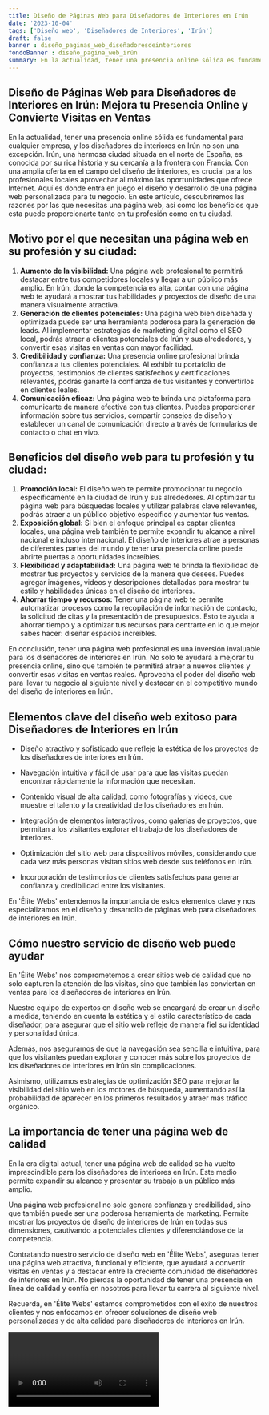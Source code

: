 ```yaml
---
title: Diseño de Páginas Web para Diseñadores de Interiores en Irún
date: '2023-10-04'
tags: ['Diseño web', 'Diseñadores de Interiores', 'Irún']
draft: false
banner : diseño_paginas_web_diseñadoresdeinteriores
fondoBanner : diseño_pagina_web_irún
summary: En la actualidad, tener una presencia online sólida es fundamental para cualquier empresa, y los diseñadores de interiores en Irún no son una excepción. Irún, una hermosa ciudad situada en el norte de España, es conocida por su rica historia y su cercanía a la frontera con Francia. Con una amplia oferta en el campo del diseño de interiores, es crucial para los profesionales locales aprovechar al máximo las oportunidades que ofrece Internet. Aquí es donde entra en juego el diseño y desarrollo de una página web personalizada para tu negocio. En este artículo, descubriremos las razones por las que necesitas una página web, así como los beneficios que esta puede proporcionarte tanto en tu profesión como en tu ciudad.
---
```


## **Diseño de Páginas Web para Diseñadores de Interiores en Irún: Mejora tu Presencia Online y Convierte Visitas en Ventas**

En la actualidad, tener una presencia online sólida es fundamental para cualquier empresa, y los diseñadores de interiores en Irún no son una excepción. Irún, una hermosa ciudad situada en el norte de España, es conocida por su rica historia y su cercanía a la frontera con Francia. Con una amplia oferta en el campo del diseño de interiores, es crucial para los profesionales locales aprovechar al máximo las oportunidades que ofrece Internet. Aquí es donde entra en juego el diseño y desarrollo de una página web personalizada para tu negocio. En este artículo, descubriremos las razones por las que necesitas una página web, así como los beneficios que esta puede proporcionarte tanto en tu profesión como en tu ciudad.

## **Motivo por el que necesitan una página web en su profesión y su ciudad:**
1. **Aumento de la visibilidad:** Una página web profesional te permitirá destacar entre tus competidores locales y llegar a un público más amplio. En Irún, donde la competencia es alta, contar con una página web te ayudará a mostrar tus habilidades y proyectos de diseño de una manera visualmente atractiva.
2. **Generación de clientes potenciales:** Una página web bien diseñada y optimizada puede ser una herramienta poderosa para la generación de leads. Al implementar estrategias de marketing digital como el SEO local, podrás atraer a clientes potenciales de Irún y sus alrededores, y convertir esas visitas en ventas con mayor facilidad.
3. **Credibilidad y confianza:** Una presencia online profesional brinda confianza a tus clientes potenciales. Al exhibir tu portafolio de proyectos, testimonios de clientes satisfechos y certificaciones relevantes, podrás ganarte la confianza de tus visitantes y convertirlos en clientes leales.
4. **Comunicación eficaz:** Una página web te brinda una plataforma para comunicarte de manera efectiva con tus clientes. Puedes proporcionar información sobre tus servicios, compartir consejos de diseño y establecer un canal de comunicación directo a través de formularios de contacto o chat en vivo.

## **Beneficios del diseño web para tu profesión y tu ciudad:**
1. **Promoción local:** El diseño web te permite promocionar tu negocio específicamente en la ciudad de Irún y sus alrededores. Al optimizar tu página web para búsquedas locales y utilizar palabras clave relevantes, podrás atraer a un público objetivo específico y aumentar tus ventas.
2. **Exposición global:** Si bien el enfoque principal es captar clientes locales, una página web también te permite expandir tu alcance a nivel nacional e incluso internacional. El diseño de interiores atrae a personas de diferentes partes del mundo y tener una presencia online puede abrirte puertas a oportunidades increíbles.
3. **Flexibilidad y adaptabilidad:** Una página web te brinda la flexibilidad de mostrar tus proyectos y servicios de la manera que desees. Puedes agregar imágenes, videos y descripciones detalladas para mostrar tu estilo y habilidades únicas en el diseño de interiores.
4. **Ahorrar tiempo y recursos:** Tener una página web te permite automatizar procesos como la recopilación de información de contacto, la solicitud de citas y la presentación de presupuestos. Esto te ayuda a ahorrar tiempo y a optimizar tus recursos para centrarte en lo que mejor sabes hacer: diseñar espacios increíbles.

En conclusión, tener una página web profesional es una inversión invaluable para los diseñadores de interiores en Irún. No solo te ayudará a mejorar tu presencia online, sino que también te permitirá atraer a nuevos clientes y convertir esas visitas en ventas reales. Aprovecha el poder del diseño web para llevar tu negocio al siguiente nivel y destacar en el competitivo mundo del diseño de interiores en Irún.

<GifSeo />

<Cta />

## Elementos clave del diseño web exitoso para Diseñadores de Interiores en Irún

- Diseño atractivo y sofisticado que refleje la estética de los proyectos de los diseñadores de interiores en Irún.

- Navegación intuitiva y fácil de usar para que las visitas puedan encontrar rápidamente la información que necesitan.

- Contenido visual de alta calidad, como fotografías y videos, que muestre el talento y la creatividad de los diseñadores en Irún.

- Integración de elementos interactivos, como galerías de proyectos, que permitan a los visitantes explorar el trabajo de los diseñadores de interiores.

- Optimización del sitio web para dispositivos móviles, considerando que cada vez más personas visitan sitios web desde sus teléfonos en Irún.

- Incorporación de testimonios de clientes satisfechos para generar confianza y credibilidad entre los visitantes.

En 'Élite Webs' entendemos la importancia de estos elementos clave y nos especializamos en el diseño y desarrollo de páginas web para diseñadores de interiores en Irún.

## Cómo nuestro servicio de diseño web puede ayudar

En 'Élite Webs' nos comprometemos a crear sitios web de calidad que no solo capturen la atención de las visitas, sino que también las conviertan en ventas para los diseñadores de interiores en Irún. 

Nuestro equipo de expertos en diseño web se encargará de crear un diseño a medida, teniendo en cuenta la estética y el estilo característico de cada diseñador, para asegurar que el sitio web refleje de manera fiel su identidad y personalidad única.

Además, nos aseguramos de que la navegación sea sencilla e intuitiva, para que los visitantes puedan explorar y conocer más sobre los proyectos de los diseñadores de interiores en Irún sin complicaciones.

Asimismo, utilizamos estrategias de optimización SEO para mejorar la visibilidad del sitio web en los motores de búsqueda, aumentando así la probabilidad de aparecer en los primeros resultados y atraer más tráfico orgánico.

## La importancia de tener una página web de calidad

En la era digital actual, tener una página web de calidad se ha vuelto imprescindible para los diseñadores de interiores en Irún. Este medio permite expandir su alcance y presentar su trabajo a un público más amplio.

Una página web profesional no solo genera confianza y credibilidad, sino que también puede ser una poderosa herramienta de marketing. Permite mostrar los proyectos de diseño de interiores de Irún en todas sus dimensiones, cautivando a potenciales clientes y diferenciándose de la competencia.

Contratando nuestro servicio de diseño web en 'Élite Webs', aseguras tener una página web atractiva, funcional y eficiente, que ayudará a convertir visitas en ventas y a destacar entre la creciente comunidad de diseñadores de interiores en Irún. No pierdas la oportunidad de tener una presencia en línea de calidad y confía en nosotros para llevar tu carrera al siguiente nivel.

Recuerda, en 'Élite Webs' estamos comprometidos con el éxito de nuestros clientes y nos enfocamos en ofrecer soluciones de diseño web personalizadas y de alta calidad para diseñadores de interiores en Irún.

<Video />

<CtaBot job='Diseñadores de Interiores' city='Irún'/>

<Gmaps query='Irún+españa+maps' />